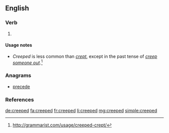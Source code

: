 ==English==

===Verb===
{{head|en|verb form}}

# {{en-past of|creep}}

====Usage notes====
* ''Creeped'' is less common than ''[[crept]]'', except in the past tense of ''[[creep someone out]]''.<ref>http://grammarist.com/usage/creeped-crept/</ref>

===Anagrams===
* [[precede#English|precede]]

===References===
<references/>

[[de:creeped]]
[[fa:creeped]]
[[fr:creeped]]
[[li:creeped]]
[[mg:creeped]]
[[simple:creeped]]